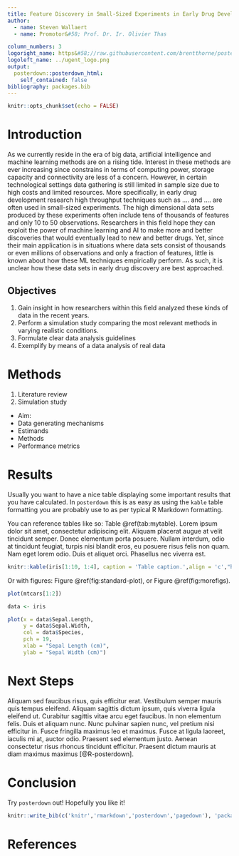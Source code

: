 ---
title: Feature Discovery in Small-Sized Experiments in Early Drug Development
author:
  - name: Steven Wallaert
  - name: Promotor&#58; Prof. Dr. Ir. Olivier Thas

column_numbers: 3
logoright_name: https&#58;//raw.githubusercontent.com/brentthorne/posterdown/master/images/betterhexlogo.png
logoleft_name: ../ugent_logo.png
output: 
  posterdown::posterdown_html:
    self_contained: false
bibliography: packages.bib
---

```{r setup, include=FALSE}
knitr::opts_chunk$set(echo = FALSE)
```

# Introduction

As we currently reside in the era of big data, artificial intelligence and machine learning methods are on a rising tide. Interest in these methods are ever increasing since constrains in terms of computing power, storage capacity and connectivity are less of a concern. However, in certain technological settings data gathering is still limited in sample size due to high costs and limited resources. More specifically, in early drug development research high throughput techniques such as .... and .... are often used in small-sized experiments. The high dimensional data sets produced by these experiments often include tens of thousands of features and only 10 to 50 observations. Researchers in this field hope they can exploit the power of machine learning and AI to make more and better discoveries that would eventually lead to new and better drugs. Yet, since their main application is in situations where data sets consist of thousands or even millions of observations and only a fraction of features, little is known about how these ML techniques empirically perform. As such, it is unclear how these data sets in early drug discovery are best approached.

## Objectives

1. Gain insight in how researchers within this field analyzed these kinds of data in the recent years.
2. Perform a simulation study comparing the most relevant methods in varying realistic conditions.
3. Formulate clear data analysis guidelines
4. Exemplify by means of a data analysis of real data

# Methods

1. Literature review
2. Simulation study
  - Aim: 
  - Data generating mechanisms
  - Estimands
  - Methods
  - Performance metrics

# Results

Usually you want to have a nice table displaying some important results that you have calculated. In `posterdown` this is as easy as using the `kable` table formatting you are probably use to as per typical R Markdown formatting.

You can reference tables like so: Table \@ref(tab:mytable). Lorem ipsum dolor sit amet, consectetur adipiscing elit. Aliquam placerat augue at velit tincidunt semper. Donec elementum porta posuere. Nullam interdum, odio at tincidunt feugiat, turpis nisi blandit eros, eu posuere risus felis non quam. Nam eget lorem odio. Duis et aliquet orci. Phasellus nec viverra est.

```{r mytable, out.width='80%'}
knitr::kable(iris[1:10, 1:4], caption = 'Table caption.',align = 'c',"html")
```

Or with figures: Figure \@ref(fig:standard-plot), or Figure \@ref(fig:morefigs).

```{r standard-plot, out.width='80%', fig.align='center', fig.cap='Great figure!', fig.height=5}
plot(mtcars[1:2])
```

```{r morefigs, out.width='80%', echo=TRUE, fig.cap='Amazing, right?!', fig.height=5}
data <- iris

plot(x = data$Sepal.Length, 
     y = data$Sepal.Width, 
     col = data$Species,
     pch = 19, 
     xlab = "Sepal Length (cm)",
     ylab = "Sepal Width (cm)")

```

# Next Steps

Aliquam sed faucibus risus, quis efficitur erat. Vestibulum semper mauris quis tempus eleifend. Aliquam sagittis dictum ipsum, quis viverra ligula eleifend ut. Curabitur sagittis vitae arcu eget faucibus. In non elementum felis. Duis et aliquam nunc. Nunc pulvinar sapien nunc, vel pretium nisi efficitur in. Fusce fringilla maximus leo et maximus. Fusce at ligula laoreet, iaculis mi at, auctor odio. Praesent sed elementum justo. Aenean consectetur risus rhoncus tincidunt efficitur. Praesent dictum mauris at diam maximus maximus [@R-posterdown].

# Conclusion

Try `posterdown` out! Hopefully you like it!

```{r, include=FALSE}
knitr::write_bib(c('knitr','rmarkdown','posterdown','pagedown'), 'packages.bib')
```

# References
